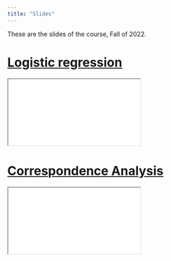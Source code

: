 ```yaml
---
title: "Slides"
---
```


These are the slides of the course, Fall of 2022.

# [Logistic regression](logistic-regression.qmd){target="_blank"}

<div>

```{=html}
<iframe class="slide-deck" src="logistic-regression.html"></iframe>
```

</div>

# [Correspondence Analysis](correspondence-analysis.qmd){target="_blank"}

<div>

```{=html}
<iframe class="slide-deck" src="correspondence-analysis.html"></iframe>
```

</div>
